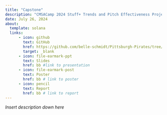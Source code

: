 ```yaml
---
title: "Capstone"
description: "CMSACamp 2024 Stuff+ Trends and Pitch Effectiveness Project"
date: July 26, 2024
about: 
  template: solana
  links:
      - icon: github
        text: GitHub
        href: https://github.com/belle-schmidt/Pittsburgh-Pirates/tree/main
        target: _blank
      - icon: file-earmark-ppt
        text: Slides
        href: bb #link to presentation
      - icon: file-earmark-post
        text: Poster
        href: bb # link to poster
      - icon: pencil
        text: Report
        href: bb # link to report
---
```


*Insert description down here*

